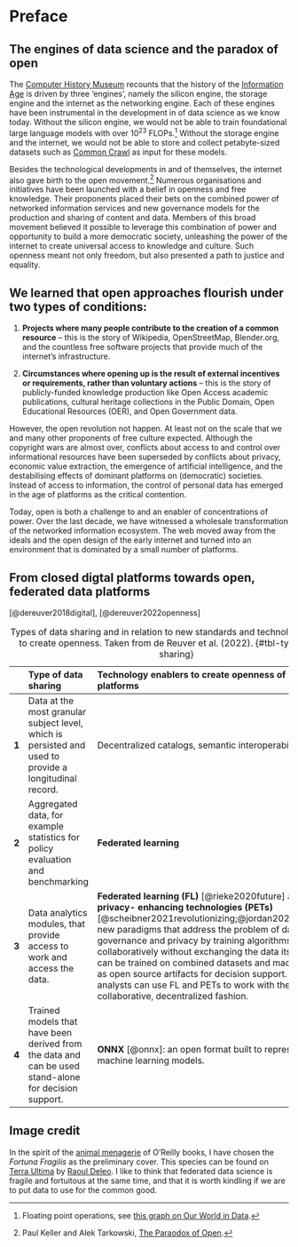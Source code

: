 # Preface {.unnumbered}

## The engines of data science and the paradox of open

The [Computer History Museum](https://computerhistory.org/timelines/) recounts that the history of the [Information Age](https://en.wikipedia.org/wiki/Information_Age) is driven by three 'engines', namely the silicon engine, the storage engine and the internet as the networking engine. Each of these engines have been instrumental in the development in of data science as we know today. Without the silicon engine, we would not be able to train foundational large language models with over 10^23^ FLOPs.[^1] Without the storage engine and the internet, we would not be able to store and collect petabyte-sized datasets such as [Common Crawl](https://commoncrawl.org/) as input for these models.

Besides the technological developments in and of themselves, the internet also gave birth to the open movement.[^2] Numerous organisations and initiatives have been launched with a belief in openness and free knowledge. Their proponents placed their bets on the combined power of networked information services and new governance models for the production and sharing of content and data. Members of this broad movement believed it possible to leverage this combination of power and opportunity to build a more democratic society, unleashing the power of the internet to create universal access to knowledge and culture. Such openness meant not only freedom, but also presented a path to justice and equality.

::: {.callout-note icon=false}

## We learned that open approaches flourish under two types of conditions:

1. __Projects where many people contribute to the creation of a common resource__ – this is the story of Wikipedia, OpenStreetMap, Blender.org, and the countless free software projects that provide much of the internet’s infrastructure.

2. __Circumstances where opening up is the result of external incentives or requirements, rather than voluntary actions__ – this is the story of publicly-funded knowledge production like Open Access academic publications, cultural heritage collections in the Public Domain, Open Educational Resources (OER), and Open Government data.

:::

However, the open revolution not happen. At least not on the scale that we and many other proponents of free culture expected. Although the copyright wars are almost over, conflicts about access to and control over informational resources have been superseded by conflicts about privacy, economic value extraction, the emergence of artificial intelligence, and the destabilising effects of dominant platforms on (democratic) societies. Instead of access to information, the control of personal data has emerged in the age of platforms as the critical contention.

Today, open is both a challenge to and an enabler of concentrations of power. Over the last decade, we have witnessed a wholesale transformation of the networked information ecosystem. The web moved away from the ideals and the open design of the early internet and turned into an environment that is dominated by a small number of platforms.

## From closed digtal platforms towards open, federated data platforms

[@dereuver2018digital], [@dereuver2022openness]

|   | __Type of data sharing__ | __Technology enablers to create openness of health data platforms__ |
|:-:|:-------|:-------------|
| __1__ | Data at the most granular subject level, which is persisted and used to provide a longitudinal record. | Decentralized catalogs, semantic interoperability |
| __2__ | Aggregated data, for example statistics for policy evaluation and benchmarking | __Federated learning__ |
| __3__ | Data analytics modules, that provide access to work and access the data. | __Federated learning (FL)__ [@rieke2020future] and __privacy- enhancing technologies (PETs)__ [@scheibner2021revolutionizing;@jordan2022selecting]: new paradigms that address the problem of data governance and privacy by training algorithms collaboratively without exchanging the data itself. Models can be trained on combined datasets and made available as open source artifacts for decision support. Data analysts can use FL and PETs to work with the data in a collaborative, decentralized fashion. |
| __4__ | Trained models that have been derived from the data and can be used stand-alone for decision support. | __ONNX__ [@onnx]: an open format built to represent machine learning models. |

: Types of data sharing and in relation to new standards and technology enablers to create openness. Taken from de Reuver et al. (2022). {#tbl-types-data-sharing}


## Image credit

In the spirit of the [animal menagerie](https://www-oreilly-com.dianus.libr.tue.nl/animals.csp) of O'Reilly books, I have chosen the _Fortuna Fragilis_ as the preliminary cover. This species can be found on [Terra Ultima](https://terra-ultima.tumblr.com/) by [Raoul Deleo](https://raouldeleo.com/). I like to think that federated data science is fragile and fortuitous at the same time, and that it is worth kindling if we are to put data to use for the common good.

[^1]: Floating point operations, see [this graph on Our World in Data](https://ourworldindata.org/grapher/artificial-intelligence-training-computation).
[^2]: Paul Keller and Alek Tarkowski, [The Paraodox of Open](https://paradox.openfuture.eu/).
